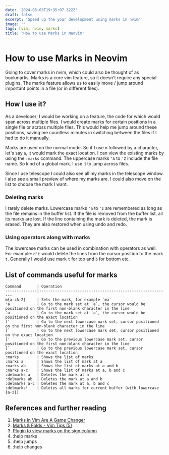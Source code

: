 ```yaml
---
date: '2024-05-03T19:35:07.322Z'
draft: false
excerpt: 'Speed up the your development using marks in nvim'
image: ''
tags: [vim, nvim, marks]
title: 'How to use Marks in Neovim'
---
```


# How to use Marks in Neovim

Going to cover marks in nvim, which could also be thought of as bookmarks. Marks is a core vim feature, so it doesn't require any special plugins. The marks feature allows us to easily move / jump around important points in a file (or in different files).

## How I use it?

As a developer; I would be working on a feature, the code for which would span across multiple files. I would create marks for certain positions in a single file or across multiple files. This would help me jump around these positions, saving me countless minutes in switching between the files if I had to do it manually.

Marks are used on the normal mode. So if I use `m` followed by a character, let's say `a`, it would mark the exact location. I can view the existing marks by using the `:marks` command. The uppercase marks `'A` to `'Z` include the file name. So kind of a global mark. I use it to jump across files.

Since I use telescope I could also see all my marks in the telescope window. I also see a small preview of where my marks are. I could also move on the list to choose the mark I want. 

### Deleting marks

I rarely delete marks. Lowercase marks `'a` to `'z` are remembered as long as the file remains in the buffer list. If the file is removed from the buffer list, all its marks are lost. If the line containing the mark is deleted, the mark is erased. They are also restored when using undo and redo.

### Using operators along with marks

The lowercase marks can be used in combination with operators as well. For example: `d't` would delete the lines from the cursor position to the mark `t`. Generally I would use mark `t` for top and `b` for bottom etc.

## List of commands useful for marks

```shell
Command       | Operation
--------------|----------------------------------------------------------
m{a-zA-Z}     | Sets the mark, for example `ma`
'a            | Go to the mark set at `a`, the cursor would be positioned on the first non-blank character in the line
`a            | Go to the mark set at `a`, the cursor would be positioned on the exact location
]'            | Go to the next lowercase mark set, cursor positioned on the first non-blank character in the line
]`            | Go to the next lowercase mark set, cursor positioned on the exact location
['            | Go to the previous lowercase mark set, cursor positioned on the first non-blank character in the line
[`            | Go to the previous lowercase mark set, cursor positioned on the exact location
:marks        | Shows the list of marks
:marks a      | Shows the list of mark at a
:marks ab     | Shows the list of marks at a and b
:marks a-c    | Shows the list of marks at a, b and c
:delmarks a   | Deletes the mark at a
:delmarks ab  | Deletes the mark at a and b
:delmarks a-c | Deletes the mark at a, b and c
:delmarks!    | Deletes all marks for current buffer (with lowercase {a-z})
```

## References and further reading
1. [Marks in Vim Are A Game Changer](https://www.youtube.com/watch/XT_kFia3Ua4)
2. [Marks & Folds - Vim Tips (5)](https://www.youtube.com/watch?v=ovRqGybIg1Q&ab_channel=BenKadel)
3. [Plugin to view marks on the sign column](https://github.com/chentoast/marks.nvim)
4. :help marks
5. :help jumps
6. :help changes

